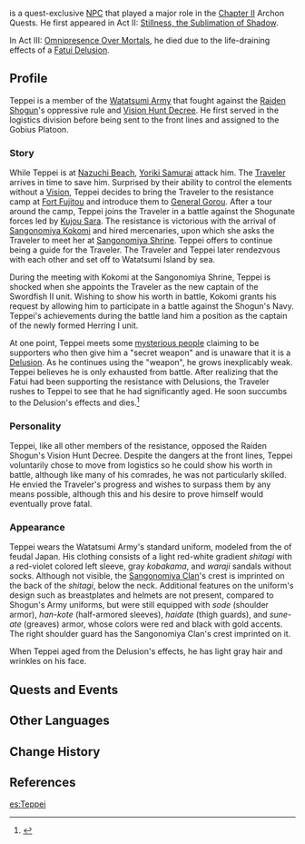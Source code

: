 {{Character Infobox
|type             = Quest NPC
|deceased         = Died in Archon Quest [[Chapter II]], Act III: ''[[Omnipresence Over Mortals]]''
|image            = <gallery>
NPC Teppei.png|Teppei
NPC Teppei Aged.png|Aged Teppei
</gallery>
|region           = Inazuma
|affiliation      = Watatsumi Army
|title            = Sangonomiya Samurai
|title2           = Herring I Captain
|voiceEN          = [[imdb:nm8413781|Christian La Monte]]<ref>Twitter: [https://twitter.com/writingmadness/status/1418316022336024578 EN VA Self Announcement]</ref>
|voiceCN          = [https://zh.moegirl.org.cn/郑武文杰 Zhengwu Wenjie ({{zh|郑武文杰}})]<ref>Weibo: [https://weibo.com/1737138984/KwBJonHpW CN VA Self Announcement]</ref>
|voiceJP          = {{w|Yūichi Iguchi|Iguchi Yuuichi ({{ja|井口 祐一}})}}<ref>Twitter: [https://twitter.com/yuccho222/status/1519989335017541635 JP VA Self Announcement]</ref>
}}
{{Lang|'''Teppei'''|ja=哲平}} is a quest-exclusive [[NPC]] that played a major role in the [[Chapter II]] Archon Quests. He first appeared in Act II: [[Stillness, the Sublimation of Shadow]].

In Act III: [[Omnipresence Over Mortals]], he died due to the life-draining effects of a [[Delusion|Fatui Delusion]].

==Profile==
Teppei is a member of the [[Watatsumi Army]] that fought against the [[Raiden Shogun]]'s oppressive rule and [[Vision Hunt Decree]]. He first served in the logistics division before being sent to the front lines and assigned to the Gobius Platoon.

===Story===
While Teppei is at [[Nazuchi Beach]], [[Yoriki Samurai]] attack him. The [[Traveler]] arrives in time to save him. Surprised by their ability to control the elements without a [[Vision]], Teppei decides to bring the Traveler to the resistance camp at [[Fort Fujitou]] and introduce them to [[Gorou|General Gorou]]. After a tour around the camp, Teppei joins the Traveler in a battle against the Shogunate forces led by [[Kujou Sara]]. The resistance is victorious with the arrival of [[Sangonomiya Kokomi]] and hired mercenaries, upon which she asks the Traveler to meet her at [[Sangonomiya Shrine]]. Teppei offers to continue being a guide for the Traveler. The Traveler and Teppei later rendezvous with each other and set off to Watatsumi Island by sea.

During the meeting with Kokomi at the Sangonomiya Shrine, Teppei is shocked when she appoints the Traveler as the new captain of the Swordfish II unit. Wishing to show his worth in battle, Kokomi grants his request by allowing him to participate in a battle against the Shogun's Navy. Teppei's achievements during the battle land him a position as the captain of the newly formed Herring I unit.

At one point, Teppei meets some [[Fatui|mysterious people]] claiming to be supporters who then give him a "secret weapon" and is unaware that it is a [[Delusion]]. As he continues using the "weapon", he grows inexplicably weak. Teppei believes he is only exhausted from battle. After realizing that the Fatui had been supporting the resistance with Delusions, the Traveler rushes to Teppei to see that he had significantly aged. He soon succumbs to the Delusion's effects and dies.<ref>{{Ref/Quest|Delusion (Quest)}}</ref>

===Personality===
Teppei, like all other members of the resistance, opposed the Raiden Shogun's Vision Hunt Decree. Despite the dangers at the front lines, Teppei voluntarily chose to move from logistics so he could show his worth in battle, although like many of his comrades, he was not particularly skilled. He envied the Traveler's progress and wishes to surpass them by any means possible, although this and his desire to prove himself would eventually prove fatal.

===Appearance===
Teppei wears the Watatsumi Army's standard uniform, modeled from the {{Lang|''ashigaru''|ja=足軽}} of feudal Japan. His clothing consists of a light red-white gradient ''shitagi'' with a red-violet colored left sleeve, gray ''kobakama'', and ''waraji'' sandals without socks. Although not visible, the [[Sangonomiya Clan]]'s crest is imprinted on the back of the ''shitagi'', below the neck. Additional features on the uniform's design such as breastplates and helmets are not present, compared to Shogun's Army uniforms, but were still equipped with ''sode'' (shoulder armor), ''han-kote'' (half-armored sleeves), ''haidate'' (thigh guards), and ''sune-ate'' (greaves) armor, whose colors were red and black with gold accents. The right shoulder guard has the Sangonomiya Clan's crest imprinted on it.

When Teppei aged from the Delusion's effects, he has light gray hair and wrinkles on his face.

==Quests and Events==
{{Quests and Events
|The Omnipresent God = cinematic
}}

==Other Languages ==
{{Other Languages
|default_hidden = 1
|en      = Teppei
|zhs     = 哲平
|zhs_rm  = Zhépíng
|zht     = 哲平
|zht_rm  = Zhépíng
|ja      = 哲平
|ja_rm   = Teppei
|ko      = 텟페이
|ko_rm   = Tetpei
|es      = Teppei
|fr      = Teppei
|ru      = Тэппэй
|th      = Teppei
|vi      = Teppei
|de      = Teppei
|id      = Teppei
|pt      = Teppei
|tr      = Teppei
|it      = Teppei
}}

==Change History==
{{Change History|2.0}}

==References==
{{Reflist}}

[[es:Teppei]]